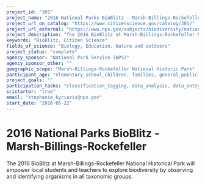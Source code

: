```yaml
---
project_id: "301"
project_name: "2016 National Parks BioBlitz - Marsh-Billings-Rockefeller"
project_url_on_catalog: "https://www.citizenscience.gov/catalog/301/"
project_url_external: "https://www.nps.gov/subjects/biodiversity/national-parks-bioblitz.htm"
project_description: "The 2016 BioBlitz at Marsh-Billings-Rockefeller National Historical Park will empower local students and teachers to explore biodiversity by observing and identifying organisms in all taxonomic groups."
keywords: "BioBlitz, Citizen Science"
fields_of_science: "Biology, Education, Nature and outdoors"
project_status: "complete"
agency_sponsor: "National Park Service (NPS)"
agency_sponsor_other: ""
geographic_scope: "Marsh-Billings-Rockefeller National Historic Park"
participant_age: "elementary_school_children, families, general_public, middle_school_children, targeted_group, teens"
project_goals: ""
participation_tasks: "classification_tagging, data_analysis, data_entry, finding_entities, identification, learning, observation, site_selection_description, specimen_sample_collection"
scistarter: "true"
email: "stephanie_kyriazis@nps.gov"
start_date: "2016-05-22"
---
```


# 2016 National Parks BioBlitz - Marsh-Billings-Rockefeller

The 2016 BioBlitz at Marsh-Billings-Rockefeller National Historical Park will empower local students and teachers to explore biodiversity by observing and identifying organisms in all taxonomic groups.
